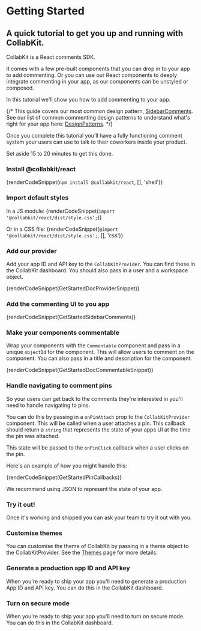 
# Getting Started

## A quick tutorial to get you up and running with CollabKit.

CollabKit is a React comments SDK.

It comes with a few pre-built components that you can drop in to your app to add commenting. Or you can use our React components to deeply integrate commenting in your app, as our components can be unstyled or composed.

In this tutorial we'll show you how to add commenting to your app.

{/* This guide covers our most common design pattern, [SidebarComments](/docs/components/sidebarcomments). See our list of common commenting design patterns to understand what's right for your app here: [DesignPatterns](/docs/designpatterns). */}

Once you complete this tutorial you'll have a fully functioning comment system your users can use to talk to their coworkers inside your product.

Set aside 15 to 20 minutes to get this done.

<h3 className={docStep}>Install @collabkit/react</h3>

{renderCodeSnippet(`npm install @collabkit/react`, [], 'shell')}

<h3 className={docStep}>Import default styles</h3>

In a JS module:
{renderCodeSnippet(`import '@collabkit/react/dist/style.css';`)}

Or in a CSS file:
{renderCodeSnippet(`@import '@collabkit/react/dist/style.css';`, [], 'css')}

<h3 className={docStep}>Add our provider</h3>

Add your app ID and API key to the `CollabKitProvider`. You can find these in the CollabKit dashboard. You should also pass in a user and a workspace object.

{renderCodeSnippet(GetStartedDocProviderSnippet)}

<h3 className={docStep}>Add the commenting UI to you app</h3>

{renderCodeSnippet(GetStartedSidebarComments)}

<h3 className={docStep}>Make your components commentable</h3>

Wrap your components with the `Commentable` component and pass in a unique `objectId` for the component. This will allow users to comment on the component. You can also pass in a title and description for the component.

{renderCodeSnippet(GetStartedDocCommentableSnippet)}

<h3 className={docStep}>Handle navigating to comment pins</h3>

So your users can get back to the comments they're interested in you'll need to handle navigating to pins.

You can do this by passing in a `onPinAttach` prop to the `CollabKitProvider` component. This will be called when a user attaches a pin. This callback should return a `string` that represents the state of your apps UI at the time the pin was attached.

This state will be passed to the `onPinClick` callback when a user clicks on the pin.

Here's an example of how you might handle this:

{renderCodeSnippet(GetStartedPinCallbacks)}

We recommend using JSON to represent the state of your app.

<h3 className={docStep}>Try it out!</h3>

Once it's working and shipped you can ask your team to try it out with you.

<h3 className={docStep}>Customise themes</h3>

You can customise the theme of CollabKit by passing in a theme object to the CollabKitProvider. See the [Themes](/docs/core/themes) page for more details.

<h3 className={docStep}>Generate a production app ID and API key</h3>

When you're ready to ship your app you'll need to generate a production App ID and API key. You can do this in the CollabKit dashboard.

<h3 className={docStep}>Turn on secure mode</h3>

When you're ready to ship your app you'll need to turn on secure mode. You can do this in the CollabKit dashboard.
